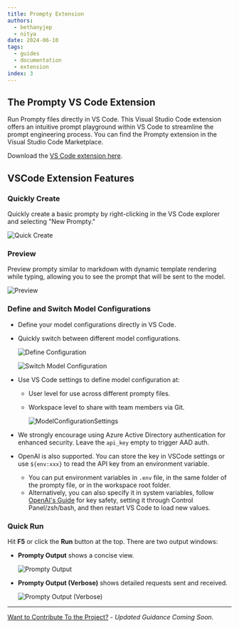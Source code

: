 ```yaml
---
title: Prompty Extension
authors:
  - bethanyjep
  - nitya
date: 2024-06-10
tags:
  - guides
  - documentation
  - extension
index: 3
---
```


## The Prompty VS Code Extension
Run Prompty files directly in VS Code. This Visual Studio Code extension offers an intuitive prompt playground within VS Code to streamline the prompt engineering process. You can find the Prompty extension in the Visual Studio Code Marketplace.

Download the [VS Code extension here](https://marketplace.visualstudio.com/items?itemName=ms-toolsai.prompty).

## VSCode Extension Features
### Quickly Create
Quickly create a basic prompty by right-clicking in the VS Code explorer and selecting "New Prompty."

![Quick Create](prompty-extension/image-2.png)

### Preview
Preview prompty similar to markdown with dynamic template rendering while typing, allowing you to see the prompt that will be sent to the model.

![Preview](prompty-extension/readme_preview.png)

### Define and Switch Model Configurations
* Define your model configurations directly in VS Code.
* Quickly switch between different model configurations.

  ![Define Configuration](prompty-extension/image-5.png)

  ![Switch Model Configuration](prompty-extension/switchModelConfiguration.png)
* Use VS Code settings to define model configuration at:
  * User level for use across different prompty files.
  * Workspace level to share with team members via Git.

    ![ModelConfigurationSettings](prompty-extension/modelConfigurationSettings.png)

* We strongly encourage using Azure Active Directory authentication for enhanced security. Leave the `api_key` empty to trigger AAD auth.
* OpenAI is also supported. You can store the key in VSCode settings or use `${env:xxx}` to read the API key from an environment variable.
  * You can put environment variables in `.env` file, in the same folder of the prompty file, or in the workspace root folder.
  * Alternatively, you can also specify it in system variables, follow [OpenAI's Guide](https://help.openai.com/en/articles/5112595-best-practices-for-api-key-safety) for key safety, setting it through Control Panel/zsh/bash, and then restart VS Code to load new values.

### Quick Run
Hit **F5** or click the **Run** button at the top. There are two output windows:
* **Prompty Output** shows a concise view.

  ![Prompty Output](prompty-extension/image-3.png)

* **Prompty Output (Verbose)** shows detailed requests sent and received.

  ![Prompty Output (Verbose)](prompty-extension/image-8.png)

---
[Want to Contribute To the Project?](/docs/contributing/) - _Updated Guidance Coming Soon_.
